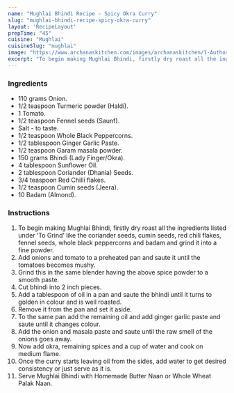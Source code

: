 ---
name: "Mughlai Bhindi Recipe - Spicy Okra Curry"
slug: "mughlai-bhindi-recipe-spicy-okra-curry"
layout: 'RecipeLayout'
prepTime: "45"
cuisine: "Mughlai"
cuisineSlug: "mughlai"
image: "https://www.archanaskitchen.com/images/archanaskitchen/1-Author/Nusrath_Jahan/Mughlai_bhindi_recipe_okra_curry_1600.jpg"
excerpt: "To begin making Mughlai Bhindi, firstly dry roast all the ingredients listed under ‘To Grind’ like the coriander seeds, cumin seeds, red chili flakes, fennel seeds, whole black peppercorns and badam and grind it into a fine powder"
---

### Ingredients

- 110 grams Onion.
- 1/2 teaspoon Turmeric powder (Haldi).
- 1 Tomato.
- 1/2 teaspoon Fennel seeds (Saunf).
- Salt - to taste.
- 1/2 teaspoon Whole Black Peppercorns.
- 1/2 tablespoon Ginger Garlic Paste.
- 1/2 teaspoon Garam masala powder.
- 150 grams Bhindi (Lady Finger/Okra).
- 4 tablespoon Sunflower Oil.
- 2 tablespoon Coriander (Dhania) Seeds.
- 3/4 teaspoon Red Chilli flakes.
- 1/2 teaspoon Cumin seeds (Jeera).
- 10 Badam (Almond).

### Instructions

1. To begin making Mughlai Bhindi, firstly dry roast all the ingredients listed under ‘To Grind’ like the coriander seeds, cumin seeds, red chili flakes, fennel seeds, whole black peppercorns and badam and grind it into a fine powder.
1. Add onions and tomato to a preheated pan and saute it until the tomatoes becomes mushy.
1. Grind this in the same blender having the above spice powder to a smooth paste.
1. Cut bhindi into 2 inch pieces.
1. Add a tablespoon of oil in a pan and saute the bhindi until it turns to golden in colour and is well roasted.
1. Remove it from the pan and set it aside.
1. To the same pan add the remaining oil and add ginger garlic paste and saute until it changes colour.
1. Add the onion and masala paste and saute until the raw smell of the onions goes away.
1. Now add okra, remaining spices and a cup of water and cook on medium flame.
1. Once the curry starts leaving oil from the sides, add water to get desired consistency or just serve as it is.
1. Serve Mughlai Bhindi with Homemade Butter Naan or Whole Wheat Palak Naan.
